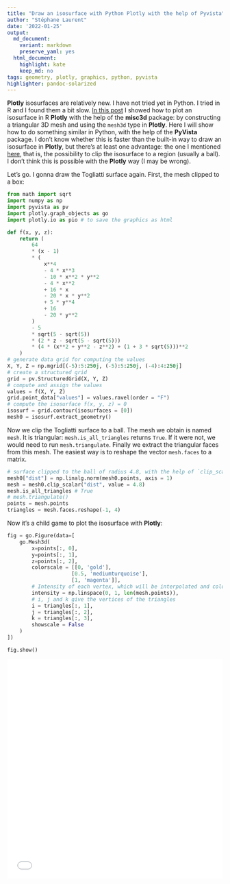 ```yaml
---
title: "Draw an isosurface with Python Plotly with the help of Pyvista"
author: "Stéphane Laurent"
date: '2022-01-25'
output:
  md_document:
    variant: markdown
    preserve_yaml: yes
  html_document:
    highlight: kate
    keep_md: no
tags: geometry, plotly, graphics, python, pyvista
highlighter: pandoc-solarized
---
```


**Plotly** isosurfaces are relatively new. I have not tried yet in Python. I tried 
in R and I found them a bit slow. 
[In this post](https://laustep.github.io/stlahblog/posts/plotly_trisurf.html) 
I showed how to plot an isosurface in R **Plotly** with the help of the **misc3d** 
package: by constructing a triangular 3D mesh and using the 
`mesh3d` type in **Plotly**. Here I will show how to do something similar in 
Python, with the help of the **PyVista** package. I don't know whether this is 
faster than the built-in way to draw an isosurface in **Plotly**, but there's at 
least one advantage: the one I mentioned 
[here](https://laustep.github.io/stlahblog/posts/MeshClipping.html), that is, 
the possibility to clip the isosurface to a region (usually a ball). I don't 
think this is possible with the **Plotly** way (I may be wrong).

Let's go. I gonna draw the Togliatti surface again. First, the mesh clipped 
to a box:

```python
from math import sqrt
import numpy as np
import pyvista as pv
import plotly.graph_objects as go
import plotly.io as pio # to save the graphics as html

def f(x, y, z):
    return (
        64
        * (x - 1)
        * (
            x**4
            - 4 * x**3
            - 10 * x**2 * y**2
            - 4 * x**2
            + 16 * x
            - 20 * x * y**2
            + 5 * y**4
            + 16
            - 20 * y**2
        )
        - 5
        * sqrt(5 - sqrt(5))
        * (2 * z - sqrt(5 - sqrt(5)))
        * (4 * (x**2 + y**2 - z**2) + (1 + 3 * sqrt(5)))**2
    )
# generate data grid for computing the values
X, Y, Z = np.mgrid[(-5):5:250j, (-5):5:250j, (-4):4:250j]
# create a structured grid
grid = pv.StructuredGrid(X, Y, Z)
# compute and assign the values
values = f(X, Y, Z)
grid.point_data["values"] = values.ravel(order = "F")
# compute the isosurface f(x, y, z) = 0
isosurf = grid.contour(isosurfaces = [0])
mesh0 = isosurf.extract_geometry()
```

Now we clip the Togliatti surface to a ball. The mesh we obtain is named 
`mesh`. It is triangular: `mesh.is_all_triangles` returns `True`. If it were 
not, we would need to run `mesh.triangulate`. Finally we extract the 
triangular faces from this mesh. The easiest way is to reshape the vector 
`mesh.faces` to a matrix.

```python
# surface clipped to the ball of radius 4.8, with the help of `clip_scalar`:
mesh0["dist"] = np.linalg.norm(mesh0.points, axis = 1)
mesh = mesh0.clip_scalar("dist", value = 4.8)
mesh.is_all_triangles # True
# mesh.triangulate()
points = mesh.points
triangles = mesh.faces.reshape(-1, 4)
```

Now it's a child game to plot the isosurface with **Plotly**:

```python
fig = go.Figure(data=[
    go.Mesh3d(
        x=points[:, 0],
        y=points[:, 1],
        z=points[:, 2],
        colorscale = [[0, 'gold'],
                     [0.5, 'mediumturquoise'],
                     [1, 'magenta']],
        # Intensity of each vertex, which will be interpolated and color-coded
        intensity = np.linspace(0, 1, len(mesh.points)),
        # i, j and k give the vertices of the triangles
        i = triangles[:, 1],
        j = triangles[:, 2],
        k = triangles[:, 3],
        showscale = False
    )
])

fig.show()
```

<iframe src="../frames/Togliatti_plotly_python.html" width="100%" height="512px" scrolling="no" frameborder="0">
</iframe>
